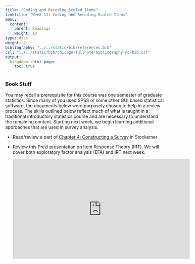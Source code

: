 ```yaml
---
title: "Coding and Recoding Scaled Items"
linktitle: "Week 11: Coding and Recoding Scaled Items"
menu:
  content:
    parent: Readings
    weight: 10
type: docs
weight: 2
bibliography: "../../static/bib/references.bib"
csl: "../../static/bib/chicago-fullnote-bibliography-no-bib.csl"
output:
  blogdown::html_page:
    toc: true
---
```


### Book Stuff
You may recall a prerequisite for this course was one semester of graduate statistics. Since many of you used SPSS or some other GUI based statistical software, the documents below were purposely chosen to help in a review process. The skills outlined below reflect much of what is taught in a traditional introductory statistics course and are necessary to understand the remaining content. Starting next week, we begin learning additional approaches that are used in survey analysis. 

- Read/review a part of [Chapter 4: Constructing a Survey](/chapters/QMSS4.pdf){target="_blank"} in Stockemer

- Review this Prezi presentation on Item Response Theory (IRT). We will cover both exploratory factor analysis (EFA) and IRT next week.<br><center>
<iframe src="https://prezi.com/embed/rzwf4bgvhn0q/" id="iframe_container" frameborder="0" webkitallowfullscreen="" mozallowfullscreen="" allowfullscreen="" allow="autoplay; fullscreen" height="315" width="560"></iframe>
</center>



